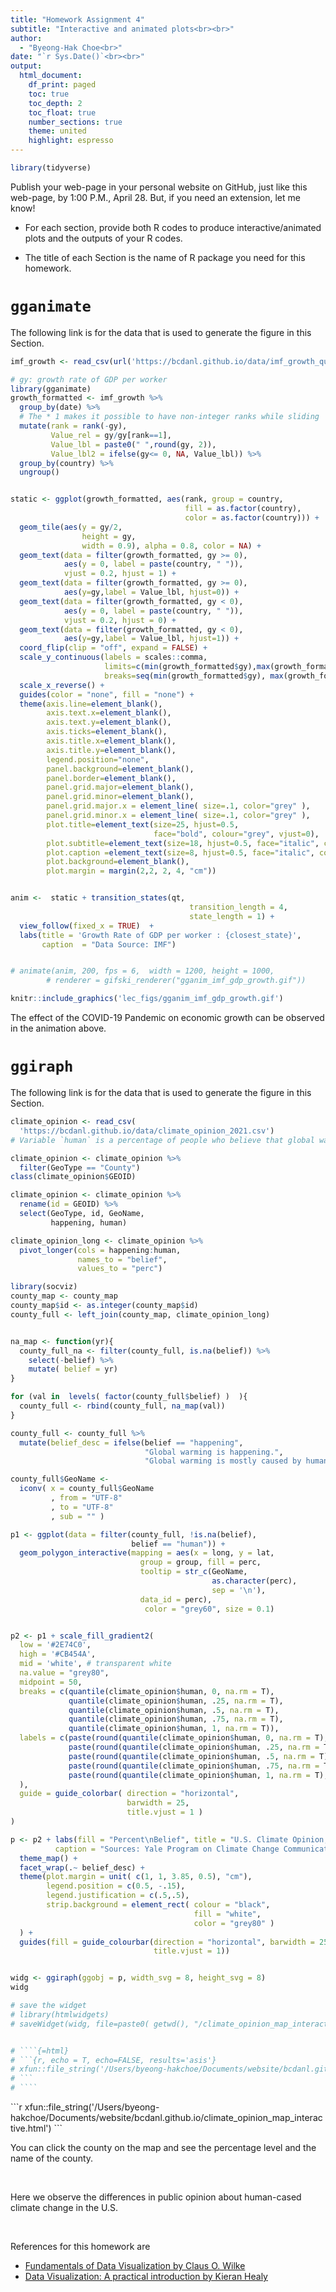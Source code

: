 ```yaml
---
title: "Homework Assignment 4"
subtitle: "Interactive and animated plots<br><br>" 
author: 
  - "Byeong-Hak Choe<br>"
date: "`r Sys.Date()`<br><br>"
output: 
  html_document:
    df_print: paged
    toc: true
    toc_depth: 2
    toc_float: true
    number_sections: true
    theme: united
    highlight: espresso
---
```

```r
library(tidyverse)
```


Publish your web-page in your personal website on GitHub, just like this web-page, by 1:00 P.M., April 28. But, if you need an extension, let me know!

- For each section, provide both R codes to produce interactive/animated plots and the outputs of your R codes.

- The title of each Section is the name of R package you need for this homework.

# `gganimate`

The following link is for the data that is used to generate the figure in this Section.
```r
imf_growth <- read_csv(url('https://bcdanl.github.io/data/imf_growth_quarterly.csv'))

# gy: growth rate of GDP per worker 
library(gganimate)
growth_formatted <- imf_growth %>%
  group_by(date) %>%
  # The * 1 makes it possible to have non-integer ranks while sliding
  mutate(rank = rank(-gy),
         Value_rel = gy/gy[rank==1],
         Value_lbl = paste0(" ",round(gy, 2)),
         Value_lbl2 = ifelse(gy<= 0, NA, Value_lbl)) %>%
  group_by(country) %>% 
  ungroup()


static <- ggplot(growth_formatted, aes(rank, group = country, 
                                       fill = as.factor(country), 
                                       color = as.factor(country))) +
  geom_tile(aes(y = gy/2,
                height = gy,
                width = 0.9), alpha = 0.8, color = NA) +
  geom_text(data = filter(growth_formatted, gy >= 0),
            aes(y = 0, label = paste(country, " ")), 
            vjust = 0.2, hjust = 1) +
  geom_text(data = filter(growth_formatted, gy >= 0),
            aes(y=gy,label = Value_lbl, hjust=0)) +
  geom_text(data = filter(growth_formatted, gy < 0),
            aes(y = 0, label = paste(country, " ")), 
            vjust = 0.2, hjust = 0) +
  geom_text(data = filter(growth_formatted, gy < 0),
            aes(y=gy,label = Value_lbl, hjust=1)) +
  coord_flip(clip = "off", expand = FALSE) +
  scale_y_continuous(labels = scales::comma,
                     limits=c(min(growth_formatted$gy),max(growth_formatted$gy)), 
                     breaks=seq(min(growth_formatted$gy), max(growth_formatted$gy), 10)) +
  scale_x_reverse() +
  guides(color = "none", fill = "none") +
  theme(axis.line=element_blank(),
        axis.text.x=element_blank(),
        axis.text.y=element_blank(),
        axis.ticks=element_blank(),
        axis.title.x=element_blank(),
        axis.title.y=element_blank(),
        legend.position="none",
        panel.background=element_blank(),
        panel.border=element_blank(),
        panel.grid.major=element_blank(),
        panel.grid.minor=element_blank(),
        panel.grid.major.x = element_line( size=.1, color="grey" ),
        panel.grid.minor.x = element_line( size=.1, color="grey" ),
        plot.title=element_text(size=25, hjust=0.5, 
                                face="bold", colour="grey", vjust=0),
        plot.subtitle=element_text(size=18, hjust=0.5, face="italic", color="grey"),
        plot.caption =element_text(size=8, hjust=0.5, face="italic", color="grey"),
        plot.background=element_blank(),
        plot.margin = margin(2,2, 2, 4, "cm")) 


anim <-  static + transition_states(qt, 
                                        transition_length = 4, 
                                        state_length = 1) +
  view_follow(fixed_x = TRUE)  +
  labs(title = 'Growth Rate of GDP per worker : {closest_state}',  
       caption  = "Data Source: IMF")


# animate(anim, 200, fps = 6,  width = 1200, height = 1000, 
        # renderer = gifski_renderer("gganim_imf_gdp_growth.gif"))

knitr::include_graphics('lec_figs/gganim_imf_gdp_growth.gif')


```



<!-- ![](/Users/byeong-hakchoe/Documents/website/bcdanl.github.io/lec_figs/gganim_imf_gdp_growth.gif) -->

The effect of the COVID-19 Pandemic on economic growth can be observed in the animation above. 


# `ggiraph`
The following link is for the data that is used to generate the figure in this Section.

```r
climate_opinion <- read_csv(
  'https://bcdanl.github.io/data/climate_opinion_2021.csv')
# Variable `human` is a percentage of people who believe that global warming is mostly caused by human activity.
```


```r

climate_opinion <- climate_opinion %>% 
  filter(GeoType == "County")
class(climate_opinion$GEOID)

climate_opinion <- climate_opinion %>% 
  rename(id = GEOID) %>% 
  select(GeoType, id, GeoName,
         happening, human)

climate_opinion_long <- climate_opinion %>% 
  pivot_longer(cols = happening:human,
               names_to = "belief",
               values_to = "perc")

library(socviz)
county_map <- county_map
county_map$id <- as.integer(county_map$id)
county_full <- left_join(county_map, climate_opinion_long)


na_map <- function(yr){
  county_full_na <- filter(county_full, is.na(belief)) %>% 
    select(-belief) %>% 
    mutate( belief = yr)
}

for (val in  levels( factor(county_full$belief) )  ){
  county_full <- rbind(county_full, na_map(val))
}

county_full <- county_full %>% 
  mutate(belief_desc = ifelse(belief == "happening",
                              "Global warming is happening.",
                              "Global warming is mostly caused by human activities."))

county_full$GeoName <-
  iconv( x = county_full$GeoName
         , from = "UTF-8"
         , to = "UTF-8"
         , sub = "" )

p1 <- ggplot(data = filter(county_full, !is.na(belief),
                           belief == "human")) + 
  geom_polygon_interactive(mapping = aes(x = long, y = lat, 
                             group = group, fill = perc,
                             tooltip = str_c(GeoName,
                                             as.character(perc),
                                             sep = '\n'),
                             data_id = perc),
                              color = "grey60", size = 0.1) 


p2 <- p1 + scale_fill_gradient2( 
  low = '#2E74C0',  
  high = '#CB454A',  
  mid = 'white', # transparent white
  na.value = "grey80",
  midpoint = 50,
  breaks = c(quantile(climate_opinion$human, 0, na.rm = T),
             quantile(climate_opinion$human, .25, na.rm = T),
             quantile(climate_opinion$human, .5, na.rm = T),
             quantile(climate_opinion$human, .75, na.rm = T),
             quantile(climate_opinion$human, 1, na.rm = T)),
  labels = c(paste(round(quantile(climate_opinion$human, 0, na.rm = T), 1),"\n(Min)"),
             paste(round(quantile(climate_opinion$human, .25, na.rm = T), 1),"\n(25th)"),
             paste(round(quantile(climate_opinion$human, .5, na.rm = T), 1),"\n(50th)"),
             paste(round(quantile(climate_opinion$human, .75, na.rm = T), 1),"\n(75th)"),
             paste(round(quantile(climate_opinion$human, 1, na.rm = T), 1),"\n(Max)")
  ),
  guide = guide_colorbar( direction = "horizontal",
                          barwidth = 25,
                          title.vjust = 1 )
) 

p <- p2 + labs(fill = "Percent\nBelief", title = "U.S. Climate Opinion, 2021",
          caption = "Sources: Yale Program on Climate Change Communication\n(https://climatecommunication.yale.edu/visualizations-data/ycom-us/)") +
  theme_map() + 
  facet_wrap(.~ belief_desc) +
  theme(plot.margin = unit( c(1, 1, 3.85, 0.5), "cm"),
        legend.position = c(0.5, -.15),
        legend.justification = c(.5,.5),
        strip.background = element_rect( colour = "black",
                                         fill = "white",
                                         color = "grey80" )
  ) +
  guides(fill = guide_colourbar(direction = "horizontal", barwidth = 25,
                                title.vjust = 1))


widg <- ggiraph(ggobj = p, width_svg = 8, height_svg = 8)
widg

# save the widget
# library(htmlwidgets)
# saveWidget(widg, file=paste0( getwd(), "/climate_opinion_map_interactive.html"))


# ````{=html}
# ```{r, echo = T, echo=FALSE, results='asis'}
# xfun::file_string('/Users/byeong-hakchoe/Documents/website/bcdanl.github.io/climate_opinion_map_interactive.html')
# ```
# ````
```


````{=html}
```r
xfun::file_string('/Users/byeong-hakchoe/Documents/website/bcdanl.github.io/climate_opinion_map_interactive.html')
```
````

You can click the county on the map and see the percentage level and the name of the county.

<br>

Here we observe the differences in public opinion about human-cased climate change in the U.S.

<br>

References for this homework are

  - [Fundamentals of Data Visualization by Claus O. Wilke](https://clauswilke.com/dataviz)
  - [Data Visualization: A practical introduction by Kieran Healy](https://socviz.co)

